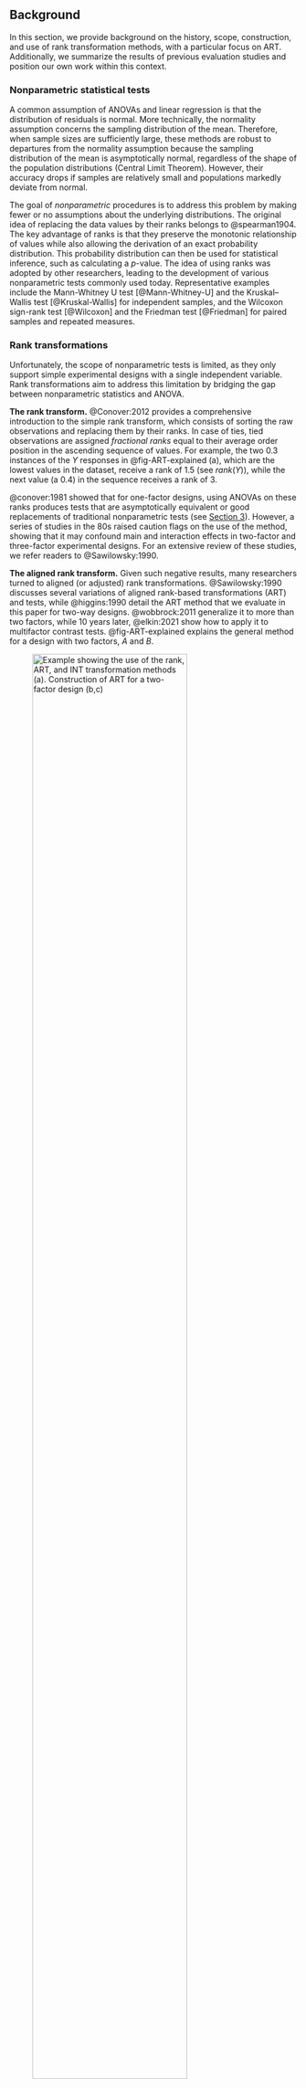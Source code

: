 ## Background {#background}
In this section, we provide background on the history, scope, construction, and use of rank transformation methods, with a particular focus on ART. Additionally, we summarize the results of previous evaluation studies and position our own work within this context. 

### Nonparametric statistical tests
A common assumption of ANOVAs and linear regression is that the distribution of residuals is normal. More technically, the normality assumption concerns the sampling distribution of the mean. Therefore, when sample sizes are sufficiently large, these methods are robust to departures from the normality assumption because the sampling distribution of the mean is asymptotically normal, regardless of the shape of the population distributions (Central Limit Theorem). However, their accuracy drops if samples are relatively small and populations markedly deviate from normal. 

The goal of *nonparametric* procedures is to address this problem by making fewer or no assumptions about the underlying distributions. The original idea of replacing the data values by their ranks belongs to @spearman1904. The key advantage of ranks is that they preserve the monotonic relationship of values while also allowing the derivation of an exact probability distribution. This probability distribution can then be used for statistical inference, such as calculating a *p*-value. The idea of using ranks was adopted by other researchers, leading to the development of various nonparametric tests commonly used today. Representative examples include the Mann-Whitney U test [@Mann-Whitney-U] and the Kruskal–Wallis test [@Kruskal-Wallis] for independent samples, and the Wilcoxon sign-rank test [@Wilcoxon] and the Friedman test [@Friedman] for paired samples and repeated measures. 

### Rank transformations
Unfortunately, the scope of nonparametric tests is limited, as they only support simple experimental designs with a single independent variable. Rank transformations aim to address this limitation by bridging the gap between nonparametric statistics and ANOVA. 

**The rank transform.** @Conover:2012 provides a comprehensive introduction to the simple rank transform, which consists of sorting the raw observations and replacing them by their ranks. In case of ties, tied observations are assigned *fractional ranks* equal to their average order position in the ascending sequence of values. For example, the two $0.3$ instances of the $Y$ responses in @fig-ART-explained (a), which are the lowest values in the dataset, receive a rank of $1.5$ (see $rank(Y)$), while the next value (a $0.4$) in the sequence receives a rank of $3$. 

@conover:1981 showed that for one-factor designs, using ANOVAs on these ranks produces tests that are asymptotically equivalent or good replacements of traditional nonparametric tests (see [Section 3](#interpretation)). However, a series of studies in the 80s raised caution flags on the use of the method, showing that it may confound main and interaction effects in two-factor and three-factor experimental designs. For an extensive review of these studies, we refer readers to @Sawilowsky:1990.

**The aligned rank transform.** Given such negative results, many researchers turned to aligned (or adjusted) rank transformations. @Sawilowsky:1990 discusses several variations of aligned rank-based transformations (ART) and tests, while @higgins:1990 detail the ART method that we evaluate in this paper for two-way designs. @wobbrock:2011 generalize it to more than two factors, while 10 years later, @elkin:2021 show how to apply it to multifactor contrast tests. @fig-ART-explained explains the general method for a design with two factors, $A$ and $B$.

![Example showing the use of the rank, ART, and INT transformation methods (a). Construction of ART for a two-factor design (b,c)](images/art-explained.svg){#fig-ART-explained width=80%}
         
The key intuition behind the transform is that responses are ranked after *aligning* them, such that effects of interest are separated from other effects. This means that for each effect of interest, either main or interaction, we produce a separate ranking. This is clearly demonstrated through the example dataset in @fig-ART-explained (a), where each aligned ranking ($ART_A$, $ART_B$, and $ART_{AB}$) is for testing a different effect ($A$, $B$, and $A \times B$, respectively).

Notice that even for this very small dataset ($n = 2$), these three rankings are distinct from each other, as well as very different from the ranking of the simple rank transform. Interestingly, equal responses (the two $0.3$ in our example dataset) may be assigned to very different ranks, while very different responses (such as $0.3$ and $3.0$ in our dataset) can be assigned to the same rank. Furthermore, differences between the two groups $a_1$ and $a_2$ within factor $A$ are significantly exaggerated by ART (see $ART_A$ ranks). We will later see that this behavior can lead to unstable results and conclusions, and is the source of the main problems of the method. For example, if we run a repeated-measures ANOVA on these ranks, we obtain a *p*-value $= .044$ for the effect of $A$. For comparison, if we run repeated-measures ANOVA on the ranks of simple rank transformation, we obtain a *p*-value $= .46$, while if we use a log-transformation that is more appropriate for these data, we obtain a *p*-value $= .85$.

@fig-ART-explained (b-c) details the calculation of the transformation, where we highlight the following terms: (i) residuals (in yellow) that represent the unexplained error (due to individual differences in our example); (ii) main effects (in green and pink) estimated from the observed means of the individual levels of the two factors; and (iii) interaction effect estimates (in blue). Observe that the estimates of the two main effects are subtracted from the interaction term. The objective of this approach is to eliminate the influence of main effects when estimating interaction effects. 

This is not the only alignment technique found in the research literature. @Sawilowsky:1990 suggests that at least for balanced designs, interactions could be removed when aligning main effects, in the same way main effects are removed when aligning interactions. This approach is also taken by @Leys:2010, who derived a common ranking for both main effects after subtracting the interaction term. We do not test these alternative alignment methods in this paper since to the best of our knowledge, they are not commonly used. 

**The inverse normal transform.** 
A third transformation method that we evaluate is the rank-based inverse normal transformation (INT). INT is more than 70 years old [@VanDerWaerden:1952] and appears in several variations [@Beasley:2009;@Solomon2009]. Its general formulation is as follows: 

$$ 
INT(Y) = \Phi^{-1}(\frac{rank(Y) - c}{N - 2c + 1})
$${#eq-int}

where $N$ is the total number of observations and $\Phi^{-1}$ is the standard normal quantile function, which transforms a uniform distribution of ranks into a normal distribution. Different authors have used a different parameter $c$. In our experiments, we use the *Rankit* formulation [@Bliss:1956], where $c = 0.5$, since past simulation studies [@Solomon2009] have shown that it is more accurate than alternative formulations. However, as @Beasley:2009 report, the choice of $c$ is of minor importance. For our experiments, we implement the INT method in R as follows: 

```r
INT <- function(x){
	qnorm((rank(x) - 0.5)/length(x))
}
```

@fig-ART-explained (a) shows how this function transforms the responses for our example dataset. 

**Other non-parametric rank-based methods.** There are other rank-based statistical tests that deal with interactions, the ANOVA-type statistic (ATS) [@Brunner_ATS:2001] being the most representative one. @Kaptein:2010 introduced this method to the HCI community, advocating its application in the analysis of Likert-type data as a viable alternative to parametric ANOVA. In addition to ATS, Lüpsen [-@luepsen:2017; -@luepsen:2018; -@luepsen:2023] investigated several other multifactorial nonparametric methods. In particular, the author evaluated the hybrid ART+INT technique proposed by @Mansouri:1995, which applies INT on the ranks of ART. He also tested multifactorial generalizations of the van der Waerden test [@VanDerWaerden:1952] and the Kruskal-Wallis and Friedman tests [@Kruskal-Wallis;@Friedman]. The former is based on INT, but instead of using F-tests on the transformed values as part of ANOVA, it computes $\chi^2$ ratios over sums of squares. These two methods are not widely available. Their implementation in R can be downloaded from Lüpsen's web page [@luepsen_R]. 

### Experimental evaluations
Previous studies have assessed ART and related procedures through various Monte Carlo experiments, yielding conflicting results and conclusions.

**Results in support of ART**. The outcomes from numerous experiments conducted in the 80s and 90s suggested that ART was robust in testing interaction effects. Noteworthy instances include studies, such as those by @Salter:1993, which compared the method to parametric ANOVA. The authors found that ART remains robust even in the presence of outliers or specific non-normal distributions, such as the logistic, exponential, and double exponential distributions. Their findings indicated only a marginal increase in error rates (ranging from 6.0% to 6.3% instead of the expected 5%) when applied to the exponential distribution. Furthermore, ART demonstrated superior statistical power compared to parametric ANOVA. @Mansouri:1995 evaluated ART under a different set of non-normal distributions (normal, uniform, log-normal, exponential, double exponential, and Cauchy) in the presence of increasing main effects. Except for the Cauchy distribution, ART maintained Type I error rates close to nominal levels across all scenarios, irrespective of the magnitude of main effects. In contrast, the error rates of the rank transformation reached very high levels (up to $100\%$) as the magnitude of main effects increased, even under the normal distribution. ART only failed under the Cauchy distribution, which is well-known to be pathological. 

More recently, @elkin:2021 compared ART to parametric t-tests for testing multifactor contrasts under six distributions: normal, log-normal, exponential, double exponential, Cauchy, and Student's t-distribution ($\nu=3$). Their results confirmed that ART keeps Type I error rates close to nominal levels across all distributions, except for the Cauchy distribution. In addition, they found that ART exhibits a higher power than the t-test. We emphasize, however, that the experimental methodology of @elkin:2021 did not allow for detecting the influence of a factor's main effect on the effect of a different factor or their interaction.

While most evaluation studies have focused on continuous distributions, @Payton:2006 have also studied how various transformations (rank, ART, log-transform, and squared-root transform) perform under the Poisson distribution, focusing again on interaction effects when main effects were present. The authors found that ART and parametric ANOVA (no transformation) performed best, keeping Type I error rates close to nominal levels. All other transformations inflated error rates.

**Warnings**. While the above results indicate that ART is a robust method, other studies have identified some serious issues. The second author of this paper has observed that, in certain cases, ART seems to detect spurious effects that alternative methods fail to identify [@casiez:2022]. Such informal observations, conducted with both simulated and real datasets, motivated us to delve deeper into the existing literature.

@Carletti:2005 report that *"aligned rank transform methods are more affected by unequal variances than analysis of variance especially when sample sizes are large."* Years later, @luepsen:2018 conducted a series of Monte Carlo experiments, comparing a range of rank-based transformations, including the rank transformation, ART, INT, a combination of ART and INT (ART+INT), and ATS. His experiments focused on a $2 \times 4$ balanced between-subjects design and a $4 \times 5$ severely unbalanced design and tested normal, uniform, discrete uniform (integer responses from 1 to 5), log-normal, and exponential distributions, with equal or unequal variances. Furthermore, they tested both interaction and main effects when the magnitude of other effects increased. The results revealed that ART inflates error rates beyond acceptable levels in several configurations: right-skewed distributions (log-normal and exponential), discrete responses, unequal variances, and unbalanced designs. @luepsen:2018 also found that using INT in combination with ART (ART+INT) is preferable to the pure ART technique. However, as the method still severely inflated error rates in many settings, @luepsen:2018 concluded that both ART and ART+INT are *"not recommendable."* 

Another interesting finding of @luepsen:2018 was that the simple rank transformation *"appeared not as bad as it is often described"* [@luepsen:2018], outperforming ART in certain configurations, such as discrete and skewed distributions, or unequal variances. These results are in full contradiction with the findings of @Mansouri:1995.

The same author conducted an additional series of experiments [@luepsen:2017], focusing on two discrete distributions (uniform and exponential) with a varying number of discrete levels: 2, 4, and 7 levels with integer values for the uniform distribution, and 5, 10, and 18 levels with integer values for the exponential distribution. Again, the Type I error rates of both ART and ART+INT reached very high levels, but error rates were especially pronounced when the number of discrete levels became small and the sample size increased. The author provides a detailed analysis of why ART fails in these cases, summarized as follows:

> *"There is an explanation for the increase of the type I error rate when the number of distinct values gets smaller or the sample size larger: due to the subtraction of the other effects --- a linear combination of the means --- from the observed values even tiny differences between the means lead to large differences in the ranking"* [@luepsen:2017].

Given these results, the author's conclusion was the following: 

> *"the ART as well as the ART+INT cannot be applied to Likert and similar metric or ordinal scaled variables, e.g. frequencies like the number of children in a family or the number of goals, or ordinal scales with ranges from 1 to 5"* [@luepsen:2017]. 

**Results on other rank-based methods.** We are also interested in understanding how ART compares with INT, which is frequently used in some research domains, such as genetics research [@Beasley:2009]. @Beasley:2009 conducted an extensive evaluation of the method and reached the conclusion that *"INTs do not necessarily maintain proper control over Type 1 error rates relative to the use of untransformed data unless they are coupled with permutation testing."* @luepsen:2018 included INT in his evaluation and found that in most cases, it maintained better control of Type I error rates compared to ART and the pure rank transformation, while also presenting a higher statistical power. However, he also identified several cases where INT failed to sufficiently control for Type I errors, such as design configurations with unequal variances in unbalanced designs or skewed distributions, and when testing interactions in the presence of non-null main effects.

In addition to INT, @luepsen:2018 evaluated the ATS method but found it to suffer from low power while presenting similar challenges as the rank transformation with regard to Type I error rates. Amongst all evaluated methods, the author identified the generalized van der Waerden test as the method that provided the best overall control of Type I error rates. More recently, @luepsen:2023 conducted a new series of experiments testing rank-based nonparametric methods on split-plot designs with two factors. While the author reported on various tradeoffs of the methods, he concluded that overall, the generalized van der Waerden test and the generalized Kruskal-Wallis and Friedman tests were the best performing methods.

### The use of ART in experimental research {#ART-use}
To get a sense of how frequently ART is used in experimental research, we examined the citations of ARTool [@wobbrock:2011] indexed by Google Scholar. As shown in @fig-ARTool-citations), the rate of citations to the original CHI 2011 paper introducing the method to the HCI community is steadily increasing, with over 400 citations in 2023 alone. 

![Citations of the CHI 2011 paper on ARTool [@wobbrock:2011] as shown in Google Scholar on 28 April 2024. We analyzed the 439 citing bibliographic entries of 2023 in more detail.](images/ARTool-citations-28-april-2024.png){width=80% #fig-ARTool-citations}

@fig-ART-citations-venues presents the most frequently citing venues for 2023. We observe that the HCI, Augmented Reality (AR), and Virtual Reality (VR) venues dominate these citations. However, we found that ARTool is used in other scientific disciplines. For example, among the papers published in 2023, we counted nine Nature Scientific Reports and a total of 25 articles appearing in journals with the words "neuro" or "brain" in their title, including the Journal of Neuropsychology (three citations), the Journal of Neuroscience (two citations), the Journal of Cognitive Neuroscience (two citations), Neuropsychologia (two citations), Nature Neuroscience, Neuropharmacology, Brain, and NeuroImage. 

::: {#fig-ART-citations-venues}
```r
library(ggplot2)
library(bib2df)
library(stringr)

df <- bib2df("2023-papers/citations-ART-2024-no-theses.bib")

df$venue <- tools::toTitleCase(ifelse(!is.na(df$JOURNAL), df$JOURNAL, df$BOOKTITLE))
 venues <- df %>%
  filter(!is.na(venue)) %>%
  group_by(venue) %>%
  summarize(n = n()) %>%
  arrange(desc(n))

venues <- venues %>% slice(1:17)
venues$venue <- factor(venues$venue, levels = venues$venue[order(venues$n)])

plot <- ggplot(venues, aes(x = venue, y = n)) +
  geom_col(fill = "gray70") +
  geom_text(
    aes(label = n), 
    ## make labels left-aligned
    hjust = 1, nudge_y = -.4, 
  ) + coord_flip()  +
  theme_void() + theme(axis.title = element_blank()) + 
  theme(axis.text.y = element_text(size = 10, hjust = 1, family = "Arial"),
        plot.margin = margin(rep(15, 4)))

plot
```
Publication venues with the highest number of citations to ARTool [@wobbrock:2011] in 2023. Note that among the articles published in the IEEE Transactions on Visualization and Computer Graphics, eight articles appeared at the IEEE International Symposium on Mixed and Augmented Reality (IEEE ISMAR'23), and three articles appeared at the IEEE Conference on Virtual Reality and 3D User Interfaces (IEEE VR'23). So the total number of citing articles appearing at these two venues is 19 for IEEE ISMAR'23 and 10 for IEEE VR'23. 
:::

To gain insights into the prevalent experimental designs using ART, we examined a subset of citing papers comprising the 39 most recent English publications as of November 2023. Among these, 25 report using a within-participants design, three papers report using a between-participants design, while 11 papers report using a mixed design that involved both between- and within-participants factors. The number of factors ranges from one to five, with two factors representing approximately 64% of the experimental designs. Participant counts in these studies vary between 12 and 468, with a median of 24 participants. Within-cell sample sizes (n) range from 8 to 48, with a median of 20. 

Furthermore, we explored the types of data analyzed using ART. Among the 39 papers, 21 use ART for analyzing ordinal data, often in conjunction with other data types. Ordinal data include responses to Likert scales or other scales of subjective assessment, such as the NASA Task Load Index (NASA TXL) [@hart1988development]. Furthermore, several authors apply ART to individual ordinal items, including Likert items with five levels (two papers), seven levels (seven papers), and 11 levels (three papers). Other types of data for which the method is used include task-completion or response times, counts, and measures of accuracy, such as target hit rates or recall scores. A common rationale for employing ART for such measures is the detection of departures from normality assumptions, often identified through tests like the Shapiro-Wilk test. Interestingly, several authors use ART only for ratio data, opting for nonparametric tests such as the Friedman test when analyzing ordinal data. 


Out of the 39 papers examined, 38 identify at least one statistically significant main effect using ART. Additionally, 30 papers conduct tests for interactions, with 24 of them reporting at least one statistically significant interaction effect. Only five papers have publicly available data. We revisit the results of three of these papers in [Section 6](#casestudies).

<!----
with subgroups ranging from 8 to 48 (median = 20.0). For dependent variables, 51.3% of the studies used ratio variables and the remaining ordinal variables.  94.9% of the studies found at least one significant main effect in the results, using the ART. 80.0% of the studies studying the interaction between factors using the ART found at least one significant interaction. Only 12.8% of the papers made the data of their studies publicly available. --->

### Positioning
We observe that ART is frequently used for the analysis of experimental results. Interestingly, the cautions raised by Lüpsen [-@luepsen:2017; -@luepsen:2018] have been widely overlooked, and ART is commonly applied to datasets, including Likert data with five or seven levels, where the method has been identified as particularly problematic. Given the contradictory findings in the existing literature, researchers grapple with significant dilemmas regarding which past recommendations to rely on.

Our goal is to verify Lüpsen's findings by employing an alternative set of experimental configurations and a distinctly different methodology. In particular, we adopt a latent variable modeling approach that establishes a unified framework for data generation across all distributions. This approach allows us to demonstrate the shortcomings of rank-based approaches in effectively addressing interactions through the lens of removable interactions [@Loftus:1978]. Moreover, it facilitates the assessment of the methods through more suitable generation procedures for ordinal data, as suggested by @Liddell:2018.

With a focus on clarity, we chose to exclusively examine the three rank-based transformations presented earlier: the pure rank transformation (RNK), ART, and INT. While we do not elaborate on the performance of ATS in the main paper, additional experimental results are available in the [appendix](appendix.html). These findings indicate that its performance is comparable to the rank transformation but seems to be inferior to the simpler and more versatile INT. The appendix features additional results regarding the performance of the generalized van der Waerden test, as well as the generalized Kruskal-Wallis and Friedman tests. Our findings show that, at least in balanced designs, these methods suffer from low power issues without demonstrating any clear benefits compared to INT.

Finally, we chose to limit our investigation to balanced experimental designs. The rationale behind this decision is that we have not encountered any prior claims about ART's suitability for unbalanced data, and the ARTool [@artool] issues a warning in such situations. However, the [appendix](appendix.html) presents additional results on experimental designs with missing data, which confirm that in such situations, ART's accuracy may deteriorate further.